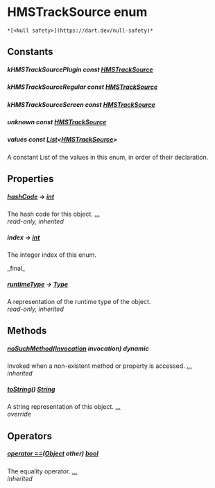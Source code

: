 # HMSTrackSource enum

    *[<Null safety>](https://dart.dev/null-safety)*

## Constants

##### kHMSTrackSourcePlugin const [HMSTrackSource](../hmssdk_flutter/HMSTrackSource-class)

##### kHMSTrackSourceRegular const [HMSTrackSource](../hmssdk_flutter/HMSTrackSource-class)

##### kHMSTrackSourceScreen const [HMSTrackSource](../hmssdk_flutter/HMSTrackSource-class)

##### unknown const [HMSTrackSource](../hmssdk_flutter/HMSTrackSource-class)

##### values const [List](https://api.flutter.dev/flutter/dart-core/List-class.html)&lt;[HMSTrackSource](../hmssdk_flutter/HMSTrackSource-class)>

<p>A constant List of the values in this enum, in order of their declaration.</p>

## Properties

##### [hashCode](https://api.flutter.dev/flutter/dart-core/Object/hashCode.html) &#8594; [int](https://api.flutter.dev/flutter/dart-core/int-class.html)

The hash code for this object. [...](https://api.flutter.dev/flutter/dart-core/Object/hashCode.html)  
_read-only, inherited_

##### index &#8594; [int](https://api.flutter.dev/flutter/dart-core/int-class.html)

<p>The integer index of this enum.</p>   
_final_

##### [runtimeType](https://api.flutter.dev/flutter/dart-core/Object/runtimeType.html) &#8594; [Type](https://api.flutter.dev/flutter/dart-core/Type-class.html)

A representation of the runtime type of the object.  
_read-only, inherited_

## Methods

##### [noSuchMethod](https://api.flutter.dev/flutter/dart-core/Object/noSuchMethod.html)([Invocation](https://api.flutter.dev/flutter/dart-core/Invocation-class.html) invocation) dynamic

Invoked when a non-existent method or property is accessed. [...](https://api.flutter.dev/flutter/dart-core/Object/noSuchMethod.html)  
_inherited_

##### [toString](../hmssdk_flutter/HMSTrackSource/toString)() [String](https://api.flutter.dev/flutter/dart-core/String-class.html)

A string representation of this object. [...](../hmssdk_flutter/HMSTrackSource/toString)  
_override_

## Operators

##### [operator ==](https://api.flutter.dev/flutter/dart-core/Object/operator_equals.html)([Object](https://api.flutter.dev/flutter/dart-core/Object-class.html) other) [bool](https://api.flutter.dev/flutter/dart-core/bool-class.html)

The equality operator. [...](https://api.flutter.dev/flutter/dart-core/Object/operator_equals.html)  
_inherited_
